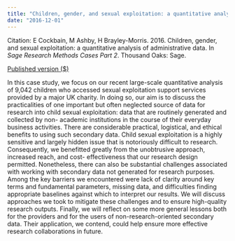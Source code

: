 ```yaml
---
title: "Children, gender, and sexual exploitation: a quantitative analysis of administrative data"
date: "2016-12-01"
---
```


Citation: E Cockbain, M Ashby, H Brayley-Morris. 2016. Children, gender, and sexual exploitation: a quantitative analysis of administrative data. In _Sage Research Methods Cases Part 2_. Thousand Oaks: Sage.

[Published version ($)](http://doi.org/10.4135/9781473993341){.btn .btn-primary}

In this case study, we focus on our recent large-scale quantitative analysis of 9,042 children who accessed sexual exploitation support services provided by a major UK charity. In doing so, our aim is to discuss the practicalities of one important but often neglected source of data for research into child sexual exploitation: data that are routinely generated and collected by non- academic institutions in the course of their everyday business activities. There are considerable practical, logistical, and ethical benefits to using such secondary data. Child sexual exploitation is a highly sensitive and largely hidden issue that is notoriously difficult to research. Consequently, we benefitted greatly from the unobtrusive approach, increased reach, and cost- effectiveness that our research design permitted. Nonetheless, there can also be substantial challenges associated with working with secondary data not generated for research purposes. Among the key barriers we encountered were lack of clarity around key terms and fundamental parameters, missing data, and difficulties finding appropriate baselines against which to interpret our results. We will discuss approaches we took to mitigate these challenges and to ensure high-quality research outputs. Finally, we will reflect on some more general lessons both for the providers and for the users of non-research-oriented secondary data. Their application, we contend, could help ensure more effective research collaborations in future.
